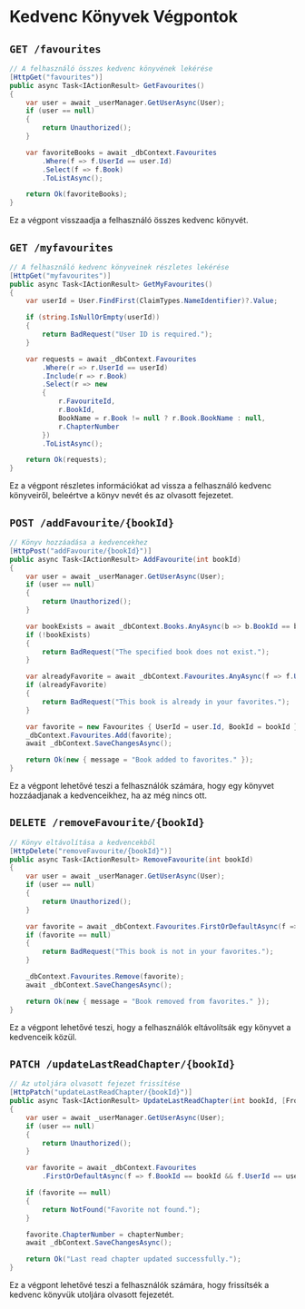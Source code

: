 # Kedvenc Könyvek Végpontok

## `GET /favourites`
```csharp
// A felhasználó összes kedvenc könyvének lekérése
[HttpGet("favourites")]
public async Task<IActionResult> GetFavourites()
{
    var user = await _userManager.GetUserAsync(User);
    if (user == null)
    {
        return Unauthorized();
    }

    var favoriteBooks = await _dbContext.Favourites
        .Where(f => f.UserId == user.Id)
        .Select(f => f.Book)
        .ToListAsync();

    return Ok(favoriteBooks);
}
```
Ez a végpont visszaadja a felhasználó összes kedvenc könyvét.

## `GET /myfavourites`
```csharp
// A felhasználó kedvenc könyveinek részletes lekérése
[HttpGet("myfavourites")]
public async Task<IActionResult> GetMyFavourites()
{
    var userId = User.FindFirst(ClaimTypes.NameIdentifier)?.Value;

    if (string.IsNullOrEmpty(userId))
    {
        return BadRequest("User ID is required.");
    }

    var requests = await _dbContext.Favourites
        .Where(r => r.UserId == userId)
        .Include(r => r.Book)
        .Select(r => new
        {
            r.FavouriteId,
            r.BookId,
            BookName = r.Book != null ? r.Book.BookName : null,
            r.ChapterNumber
        })
        .ToListAsync();

    return Ok(requests);
}
```
Ez a végpont részletes információkat ad vissza a felhasználó kedvenc könyveiről, beleértve a könyv nevét és az olvasott fejezetet.

## `POST /addFavourite/{bookId}`
```csharp
// Könyv hozzáadása a kedvencekhez
[HttpPost("addFavourite/{bookId}")]
public async Task<IActionResult> AddFavourite(int bookId)
{
    var user = await _userManager.GetUserAsync(User);
    if (user == null)
    {
        return Unauthorized();
    }

    var bookExists = await _dbContext.Books.AnyAsync(b => b.BookId == bookId);
    if (!bookExists)
    {
        return BadRequest("The specified book does not exist.");
    }

    var alreadyFavorite = await _dbContext.Favourites.AnyAsync(f => f.UserId == user.Id && f.BookId == bookId);
    if (alreadyFavorite)
    {
        return BadRequest("This book is already in your favorites.");
    }

    var favorite = new Favourites { UserId = user.Id, BookId = bookId };
    _dbContext.Favourites.Add(favorite);
    await _dbContext.SaveChangesAsync();

    return Ok(new { message = "Book added to favorites." });
}
```
Ez a végpont lehetővé teszi a felhasználók számára, hogy egy könyvet hozzáadjanak a kedvenceikhez, ha az még nincs ott.

## `DELETE /removeFavourite/{bookId}`
```csharp
// Könyv eltávolítása a kedvencekből
[HttpDelete("removeFavourite/{bookId}")]
public async Task<IActionResult> RemoveFavourite(int bookId)
{
    var user = await _userManager.GetUserAsync(User);
    if (user == null)
    {
        return Unauthorized();
    }

    var favorite = await _dbContext.Favourites.FirstOrDefaultAsync(f => f.UserId == user.Id && f.BookId == bookId);
    if (favorite == null)
    {
        return BadRequest("This book is not in your favorites.");
    }

    _dbContext.Favourites.Remove(favorite);
    await _dbContext.SaveChangesAsync();

    return Ok(new { message = "Book removed from favorites." });
}
```
Ez a végpont lehetővé teszi, hogy a felhasználók eltávolítsák egy könyvet a kedvenceik közül.

## `PATCH /updateLastReadChapter/{bookId}`
```csharp
// Az utoljára olvasott fejezet frissítése
[HttpPatch("updateLastReadChapter/{bookId}")]
public async Task<IActionResult> UpdateLastReadChapter(int bookId, [FromBody] int chapterNumber)
{
    var user = await _userManager.GetUserAsync(User);
    if (user == null)
    {
        return Unauthorized();
    }

    var favorite = await _dbContext.Favourites
        .FirstOrDefaultAsync(f => f.BookId == bookId && f.UserId == user.Id);

    if (favorite == null)
    {
        return NotFound("Favorite not found.");
    }

    favorite.ChapterNumber = chapterNumber;
    await _dbContext.SaveChangesAsync();

    return Ok("Last read chapter updated successfully.");
}
```
Ez a végpont lehetővé teszi a felhasználók számára, hogy frissítsék a kedvenc könyvük utoljára olvasott fejezetét.